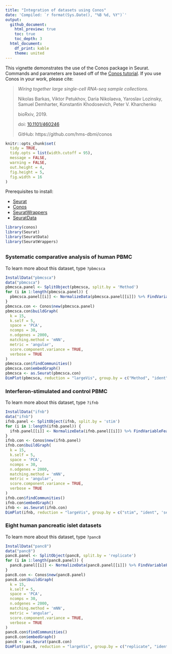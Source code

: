 ```yaml
---
title: "Integration of datasets using Conos"
date: 'Compiled: `r format(Sys.Date(), "%B %d, %Y")`'
output: 
  github_document:
    html_preview: true
    toc: true
    toc_depth: 3
  html_document:
    df_print: kable
    theme: united
---
```


This vignette demonstrates the use of the Conos package in Seurat. Commands and parameters are based off of the [Conos tutorial](https://github.com/hms-dbmi/conos/blob/master/vignettes/walkthrough.md). If you use Conos in your work, please cite:

> *Wiring together large single-cell RNA-seq sample collections.*
>
> Nikolas Barkas, Viktor Petukhov, Daria Nikolaeva, Yaroslav Lozinsky, Samuel Demharter, Konstantin Khodosevich, Peter V. Kharchenko
>
> bioRxiv, 2019.
>
> doi: [10.1101/460246](https://doi.org/10.1101/460246)
>
> GitHub: https://github.com/hms-dbmi/conos


```r
knitr::opts_chunk$set(
  tidy = TRUE,
  tidy.opts = list(width.cutoff = 95),
  message = FALSE,
  warning = FALSE,
  out.height = 4,
  fig.height = 5,
  fig.width = 16
)
```

Prerequisites to install: 

* [Seurat](https://satijalab.org/seurat/install)
* [Conos](https://github.com/hms-dbmi/conos)
* [SeuratWrappers](https://github.com/satijalab/seurat.wrappers)
* [SeuratData](https://github.com/satijalab/seurat-data) 

```r
library(conos)
library(Seurat)
library(SeuratData)
library(SeuratWrappers)
```

## {.tabset .tabset-pills}

### Systematic comparative analysis of human PBMC

To learn more about this dataset, type `?pbmcsca` 

```r
InstallData("pbmcsca")
data("pbmcsca")
pbmcsca.panel <- SplitObject(pbmcsca, split.by = 'Method')
for (i in 1:length(pbmcsca.panel)) {
  pbmcsca.panel[[i]] <- NormalizeData(pbmcsca.panel[[i]]) %>% FindVariableFeatures() %>% ScaleData() %>% RunPCA(verbose = FALSE)
}
pbmcsca.con <- Conos$new(pbmcsca.panel)
pbmcsca.con$buildGraph(
  k = 15,
  k.self = 5,
  space = 'PCA',
  ncomps = 30,
  n.odgenes = 2000,
  matching.method = 'mNN',
  metric = 'angular',
  score.component.variance = TRUE,
  verbose = TRUE
)
pbmcsca.con$findCommunities()
pbmcsca.con$embedGraph()
pbmcsca <- as.Seurat(pbmcsca.con)
DimPlot(pbmcsca, reduction = "largeVis", group.by = c("Method", "ident", 'CellType'), ncol = 3)
```

### Interferon-stimulated and control PBMC

To learn more about this dataset, type `?ifnb` 

```r
InstallData("ifnb")
data("ifnb")
ifnb.panel <- SplitObject(ifnb, split.by = 'stim')
for (i in 1:length(ifnb.panel)) {
  ifnb.panel[[i]] <- NormalizeData(ifnb.panel[[i]]) %>% FindVariableFeatures() %>% ScaleData() %>% RunPCA(verbose = FALSE)
}
ifnb.con <- Conos$new(ifnb.panel)
ifnb.con$buildGraph(
  k = 15,
  k.self = 5,
  space = 'PCA',
  ncomps = 30,
  n.odgenes = 2000,
  matching.method = 'mNN',
  metric = 'angular',
  score.component.variance = TRUE,
  verbose = TRUE
)
ifnb.con$findCommunities()
ifnb.con$embedGraph()
ifnb <- as.Seurat(ifnb.con)
DimPlot(ifnb, reduction = "largeVis", group.by = c("stim", "ident", 'seurat_annotations'), ncol = 3)
```

### Eight human pancreatic islet datasets

To learn more about this dataset, type `?panc8` 

```r
InstallData("panc8")
data("panc8")
panc8.panel <- SplitObject(panc8, split.by = 'replicate')
for (i in 1:length(panc8.panel)) {
  panc8.panel[[i]] <- NormalizeData(panc8.panel[[i]]) %>% FindVariableFeatures() %>% ScaleData() %>% RunPCA(verbose = FALSE)
}
panc8.con <- Conos$new(panc8.panel)
panc8.con$buildGraph(
  k = 15,
  k.self = 5,
  space = 'PCA',
  ncomps = 30,
  n.odgenes = 2000,
  matching.method = 'mNN',
  metric = 'angular',
  score.component.variance = TRUE,
  verbose = TRUE
)
panc8.con$findCommunities()
panc8.con$embedGraph()
panc8 <- as.Seurat(panc8.con)
DimPlot(panc8, reduction = "largeVis", group.by = c("replicate", "ident", 'celltype'), ncol = 3)
```
